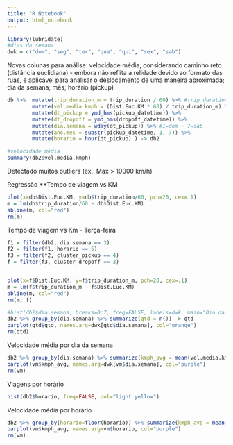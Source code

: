 ---
title: "R Notebook"
output: html_notebook
---

```{r}
library(lubridate)
#dias da semana
dwk = c("dom", "seg", "ter", "qua", "qui", "sex", "sab")
```

Novas colunas para análise:
velocidade média, considerando caminho reto (distância euclidiana) - embora não reflita a relidade devido ao formato das ruas, é aplicável para analisar o deslocamento de uma maneira aproximada;
dia da semana; mês; horário (pickup)
```{r}
db %>%  mutate(trip_duration_m = trip_duration / 60) %>% #trip_duration em minutos
        mutate(vel.media.kmph = (Dist.Euc.KM * 60) / trip_duration_m) %>% #consid.caminho direto
        mutate(dt_pickup = ymd_hms(pickup_datetime)) %>% 
        mutate(dt_dropoff = ymd_hms(dropoff_datetime)) %>% 
        mutate(dia.semana = wday(dt_pickup)) %>% #1=dom ~ 7=sab
        mutate(ano.mes = substr(pickup_datetime, 1, 7)) %>%
        mutate(horario = hour(dt_pickup) ) -> db2

#velocidade média
summary(db2$vel.media.kmph)
```
Detectado muitos outliers (ex.: Max > 10000 km/h)



Regressão **Tempo de viagem vs KM

```{r}
plot(x=db$Dist.Euc.KM, y=db$trip_duration/60, pch=20, cex=.1)
m = lm(db$trip_duration/60 ~ db$Dist.Euc.KM)
abline(m, col="red")
rm(m)
```

Tempo de viagem vs Km - Terça-feira
```{r}
f1 = filter(db2, dia.semana == 3)
f2 = filter(f1, horario == 5)
f3 = filter(f2, cluster_pickup == 4)
f = filter(f3, cluster_dropoff == 3)


plot(x=f$Dist.Euc.KM, y=f$trip_duration_m, pch=20, cex=.1)
m = lm(f$trip_duration_m ~ f$Dist.Euc.KM)
abline(m, col="red")
rm(m, f)
```

```{r}
#hist(db2$dia.semana, breaks=0:7, freq=FALSE, labels=dwk, main="Dia da semana")
db2 %>% group_by(dia.semana) %>% summarize(qtd = n()) -> qtd
barplot(qtd$qtd, names.arg=dwk[qtd$dia.semana], col="orange")
rm(qtd)
```

Velocidade média por dia da semana
```{r}
db2 %>% group_by(dia.semana) %>% summarize(kmph_avg = mean(vel.media.kmph)) -> vm
barplot(vm$kmph_avg, names.arg=dwk[vm$dia.semana], col="purple")
rm(vm)
```

Viagens por horário
```{r}
hist(db2$horario, freq=FALSE, col="light yellow")
```

Velocidade média por horário
```{r}
db2 %>% group_by(horario=floor(horario)) %>% summarize(kmph_avg = mean(vel.media.kmph)) -> vm
barplot(vm$kmph_avg, names.arg=vm$horario, col="purple")
rm(vm)
```

